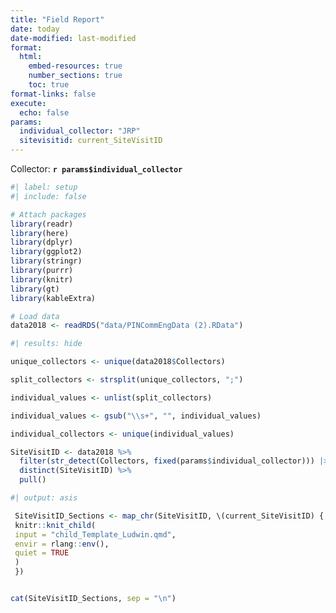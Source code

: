 ```yaml
---
title: "Field Report"
date: today
date-modified: last-modified
format:
  html:
    embed-resources: true
    number_sections: true
    toc: true
format-links: false
execute:
  echo: false
params:
  individual_collector: "JRP"
  sitevisitid: current_SiteVisitID
---
```


Collector: **`r params$individual_collector`**

```r
#| label: setup
#| include: false

# Attach packages
library(readr)
library(here)
library(dplyr)
library(ggplot2)
library(stringr)
library(purrr)
library(knitr)
library(gt)
library(kableExtra)

# Load data
data2018 <- readRDS("data/PINCommEngData (2).RData")

```

```r
#| results: hide

unique_collectors <- unique(data2018$Collectors)

split_collectors <- strsplit(unique_collectors, ";")

individual_values <- unlist(split_collectors)

individual_values <- gsub("\\s+", "", individual_values)

individual_collectors <- unique(individual_values) 

SiteVisitID <- data2018 %>% 
  filter(str_detect(Collectors, fixed(params$individual_collector))) |> 
  distinct(SiteVisitID) %>% 
  pull()
```

```r
#| output: asis

 SiteVisitID_Sections <- map_chr(SiteVisitID, \(current_SiteVisitID) {
 knitr::knit_child(
 input = "child_Template_Ludwin.qmd",
 envir = rlang::env(),
 quiet = TRUE
 )
 })


cat(SiteVisitID_Sections, sep = "\n")
```
